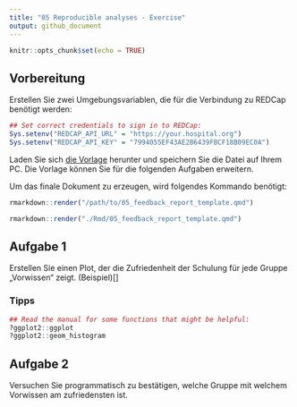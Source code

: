 ```yaml
---
title: "05 Reproducible analyses - Exercise"
output: github_document
---
```


```r
knitr::opts_chunk$set(echo = TRUE)
```

## Vorbereitung

Erstellen Sie zwei Umgebungsvariablen, die für die Verbindung zu REDCap benötigt werden:

```r
## Set correct credentials to sign in to REDCap:
Sys.setenv("REDCAP_API_URL" = "https://your.hospital.org")
Sys.setenv("REDCAP_API_KEY" = "7994055EF43AE2B6439FBCF18B09EC0A")
```

Laden Sie sich [die Vorlage](./05_feedback_report_template.qmd) herunter und speichern Sie die Datei auf Ihrem PC.
Die Vorlage können Sie für die folgenden Aufgaben erweitern.

Um das finale Dokument zu erzeugen, wird folgendes Kommando benötigt:

```r
rmarkdown::render("/path/to/05_feedback_report_template.qmd")
```

```r
rmarkdown::render("./Rmd/05_feedback_report_template.qmd")
```

## Aufgabe 1

Erstellen Sie einen Plot, der die Zufriedenheit der Schulung für jede Gruppe „Vorwissen“ zeigt. (Beispiel)[]

### Tipps

```r
## Read the manual for some functions that might be helpful:
?ggplot2::ggplot
?ggplot2::geom_histogram
```


## Aufgabe 2

Versuchen Sie programmatisch zu bestätigen, welche Gruppe mit welchem Vorwissen am zufriedensten ist.
